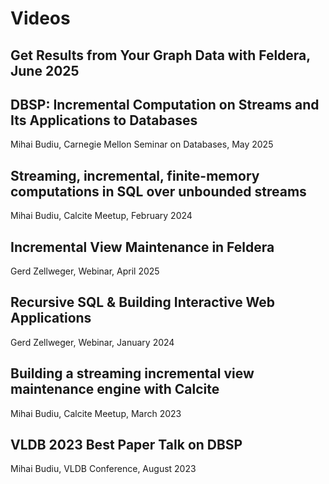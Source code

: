 # Videos


## Get Results from Your Graph Data with Feldera, June 2025

<LiteYouTubeEmbed id="vpVAZbaZ2Hg" />

## DBSP: Incremental Computation on Streams and Its Applications to Databases

Mihai Budiu, Carnegie Mellon Seminar on Databases, May 2025

<LiteYouTubeEmbed id="omOHjFLhrQU" />

## Streaming, incremental, finite-memory computations in SQL over unbounded streams

Mihai Budiu, Calcite Meetup, February 2024

<LiteYouTubeEmbed id="PHm5vZ1A43I?t=2209" />

## Incremental View Maintenance in Feldera

Gerd Zellweger, Webinar, April 2025

<LiteYouTubeEmbed id="rcq3vqcSLeY" />

## Recursive SQL & Building Interactive Web Applications

Gerd Zellweger, Webinar, January 2024

<LiteYouTubeEmbed id="ROa4duVqoOs" />

## Building a streaming incremental view maintenance engine with Calcite

Mihai Budiu, Calcite Meetup, March 2023

<LiteYouTubeEmbed id="iT4k5DCnvPU" />

## VLDB 2023 Best Paper Talk on DBSP

Mihai Budiu, VLDB Conference, August 2023

<LiteYouTubeEmbed id="J4uqlG1mtbU" />
